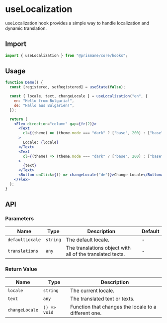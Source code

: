 # useLocalization

useLocalization hook provides a simple way to handle localization and dynamic translation.

## Import

```js
import { useLocalization } from "@prismane/core/hooks";
```

## Usage

```jsx
function Demo() {
  const [registered, setRegistered] = useState(false);

  const { locale, text, changeLocale } = useLocalization("en", {
    en: "Hello from Bulgaria!",
    de: "Hallo aus Bulgarien!",
  });

  return (
    <Flex direction="column" gap={fr(2)}>
      <Text
        cl={(theme) => (theme.mode === "dark" ? ["base", 200] : ["base", 700])}
      >
        Locale: {locale}
      </Text>
      <Text
        cl={(theme) => (theme.mode === "dark" ? ["base", 200] : ["base", 700])}
      >
        {text}
      </Text>
      <Button onClick={() => changeLocale("de")}>Change Locale</Button>
    </Flex>
  );
}
```

## API

### Parameters

| Name            | Type     | Description                                               | Default |
| --------------- | -------- | --------------------------------------------------------- | ------- |
| `defaultLocale` | `string` | The default locale.                                       | -       |
| `translations`  | `any`    | The translations object with all of the translated texts. | -       |

### Return Value

| Name           | Type         | Description                                          |
| -------------- | ------------ | ---------------------------------------------------- |
| `locale`       | `string`     | The current locale.                                  |
| `text`         | `any`        | The translated text or texts.                        |
| `changeLocale` | `() => void` | Function that changes the locale to a different one. |
